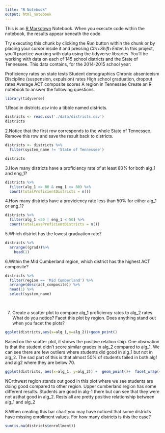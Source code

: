 ```yaml
---
title: "R Notebook"
output: html_notebook
---
```


This is an [R Markdown](http://rmarkdown.rstudio.com) Notebook. When you execute code within the notebook, the results appear beneath the code. 

Try executing this chunk by clicking the *Run* button within the chunk or by placing your cursor inside it and pressing *Ctrl+Shift+Enter*. 
In this project, you'll practice working with data using the tidyverse libraries. You'll be working with data on each of 145 school districts and the State of Tennessee. This data contains, for the 2014-2015 school year:

Proficiency rates on state tests
Student demographics
Chronic absenteeism
Discipline (suspension, expulsion) rates
High school graduation, dropout rates
Average ACT composite scores
A region in Tennessee
Create an R notebook to answer the following questions.


```r
library(tidyverse)

```

1.Read in districts.csv into a tibble named districts.



```r
districts <- read.csv('./data/districts.csv')
districts
```
2.Notice that the first row corresponds to the whole State of Tennessee. Remove this row and save the result back to districts.

```r
districts <- districts %>%
  filter(system_name != 'State of Tennessee')

districts
```

3.How many districts have a proficiency rate of at least 80% for both alg_1 and eng_1?

```r
districts %>%
  filter(alg_1 >= 80 & eng_1 >= 80) %>%
  count(totalProficientDistricts = n())
```
4.How many districts have a proviciency rate less than 50% for either alg_1 or eng_1?

```r
districts %>%
  filter(alg_1 <50 | eng_1 < 50) %>%
  count(totalLessProficientDistricts = n())
```
5.Which district has the lowest graduation rate?
```r
districts %>% 
  arrange((grad))%>%
    head(1)
```

6.Within the Mid Cumberland region, which district has the highest ACT composite?

```r
districts %>%
  filter(region == 'Mid Cumberland') %>%
  arrange(desc(act_composite)) %>%
  head(1) %>%
  select(system_name)
  
  
```
7. Create a scatter plot to compare alg_1 proficiency rates to alg_2 rates. What do you notice? Facet this plot by region. Does anything stand out when you facet the plots?

```r
ggplot(districts,aes(x=alg_1,y=alg_2))+geom_point()
```
Based on the scatter plot, it shows the positive relation ship. One obsrvation is that the student didn't score similar grades in alg_2 compared to alg_1. We can see there are few outliers where students did good in alg_1 but not in alg_2. The sad part of this is that almost 50% of students failed in both alg1 and alg2 where they are below 70.

```r
ggplot(districts, aes(x=alg_1, y=alg_2)) +  geom_point()+  facet_wrap(~region) 
```

NOrthwest region stands out good in this plot where we see students are doing good compared to other region. Upper cumberland region has some different results. Students are good in alg-1 there but can see that they were not asthat good in alg_2. Rests all are pretty positive relationship between alg_1 and alg_2


8.When creating this bar chart you may have noticed that some districts have missing enrollment values. For how many districts is this the case?
```r
sum(is.na(districts$enrollment))
```

